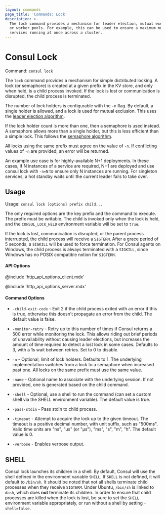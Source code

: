 ```yaml
---
layout: commands
page_title: 'Commands: Lock'
description: >-
  The lock command provides a mechanism for leader election, mutual exclusion,
  or worker pools. For example, this can be used to ensure a maximum number of
  services running at once across a cluster.
---
```


# Consul Lock

Command: `consul lock`

The `lock` command provides a mechanism for simple distributed locking.
A lock (or semaphore) is created at a given prefix in the KV store,
and only when held, is a child process invoked. If the lock is lost or
communication is disrupted, the child process is terminated.

The number of lock holders is configurable with the `-n` flag. By default,
a single holder is allowed, and a lock is used for mutual exclusion. This
uses the [leader election algorithm](https://learn.hashicorp.com/consul/developer-configuration/elections).

If the lock holder count is more than one, then a semaphore is used instead.
A semaphore allows more than a single holder, but this is less efficient than
a simple lock. This follows the [semaphore algorithm](https://learn.hashicorp.com/consul/developer-configuration/semaphore).

All locks using the same prefix must agree on the value of `-n`. If conflicting
values of `-n` are provided, an error will be returned.

An example use case is for highly-available N+1 deployments. In these
cases, if N instances of a service are required, N+1 are deployed and use
consul lock with `-n=N` to ensure only N instances are running. For singleton
services, a hot standby waits until the current leader fails to take over.

## Usage

Usage: `consul lock [options] prefix child...`

The only required options are the key prefix and the command to execute.
The prefix must be writable. The child is invoked only when the lock is held,
and the `CONSUL_LOCK_HELD` environment variable will be set to `true`.

If the lock is lost, communication is disrupted, or the parent process
interrupted, the child process will receive a `SIGTERM`. After a grace period
of 5 seconds, a `SIGKILL` will be used to force termination. For Consul agents
on Windows, the child process is always terminated with a `SIGKILL`, since
Windows has no POSIX compatible notion for `SIGTERM`.

#### API Options

@include 'http_api_options_client.mdx'

@include 'http_api_options_server.mdx'

#### Command Options

- `-child-exit-code` - Exit 2 if the child process exited with an error
  if this is true, otherwise this doesn't propagate an error from the
  child. The default value is false.

- `-monitor-retry` - Retry up to this number of times if Consul returns a 500 error
  while monitoring the lock. This allows riding out brief periods of unavailability
  without causing leader elections, but increases the amount of time required
  to detect a lost lock in some cases. Defaults to 3, with a 1s wait between retries.
  Set to 0 to disable.

- `-n` - Optional, limit of lock holders. Defaults to 1. The underlying
  implementation switches from a lock to a semaphore when increased past
  one. All locks on the same prefix must use the same value.

- `-name` - Optional name to associate with the underlying session.
  If not provided, one is generated based on the child command.

- `-shell` - Optional, use a shell to run the command (can set a custom shell via the
  SHELL environment variable). The default value is true.

- `-pass-stdin` - Pass stdin to child process.

- `-timeout` - Attempt to acquire the lock up to the given timeout. The timeout is a
  positive decimal number, with unit suffix, such as "500ms". Valid time units
  are "ns", "us" (or "µs"), "ms", "s", "m", "h". The default value is 0.

- `-verbose` - Enables verbose output.

## SHELL

Consul lock launches its children in a shell. By default, Consul will use the shell
defined in the environment variable `SHELL`. If `SHELL` is not defined, it will
default to `/bin/sh`. It should be noted that not all shells terminate child
processes when they receive `SIGTERM`. Under Ubuntu, `/bin/sh` is linked to `dash`,
which does **not** terminate its children. In order to ensure that child processes
are killed when the lock is lost, be sure to set the `SHELL` environment variable
appropriately, or run without a shell by setting `-shell=false`.
